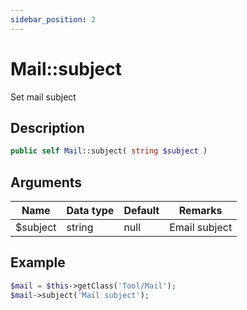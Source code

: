 ```yaml
---
sidebar_position: 2
---
```


# Mail::subject

Set mail subject

## Description

```php
public self Mail::subject( string $subject )
```

## Arguments

| Name     | Data type | Default | Remarks       |
| -------- | --------- | ------- | ------------- |
| $subject | string    | null    | Email subject |

## Example

```php title="Controller"
$mail = $this->getClass('Tool/Mail');
$mail->subject('Mail subject');
```

